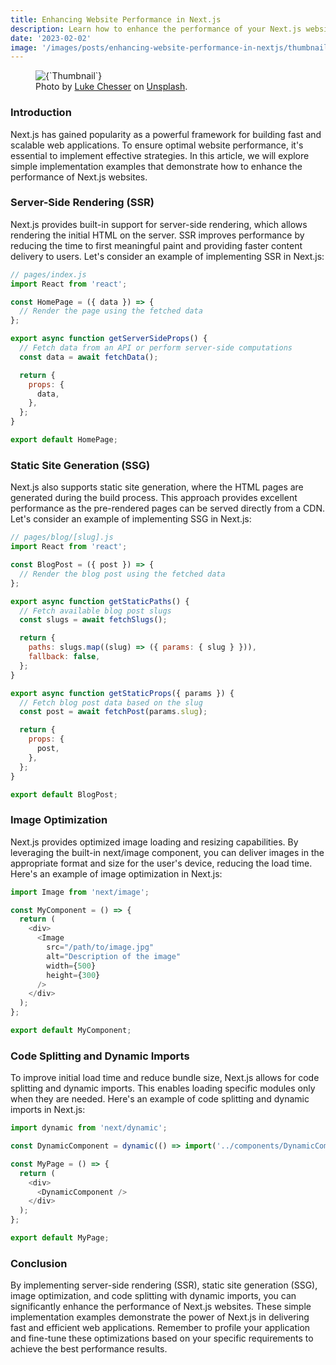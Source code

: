 ```yaml
---
title: Enhancing Website Performance in Next.js
description: Learn how to enhance the performance of your Next.js websites with simple implementation examples. 
date: '2023-02-02'
image: '/images/posts/enhancing-website-performance-in-nextjs/thumbnail.jpg'
---
```



<figure>
  <Image
    className="rounded-lg"
    alt={`Thumbnail`}
    src={`/images/posts/enhancing-website-performance-in-nextjs/thumbnail.jpg`}
    blurDataURL={`/images/posts/enhancing-website-performance-in-nextjs/thumbnail.jpg`}
    width={744}
    height={419}
  />
  <figcaption className="text-center">Photo by <a href="https://unsplash.com/@lukechesser" target="_blank">Luke Chesser</a> on <a href="https://unsplash.com/" target="_blank">Unsplash</a>.</figcaption>
</figure>

### Introduction
Next.js has gained popularity as a powerful framework for building fast and scalable web applications. To ensure optimal website performance, it's essential to implement effective strategies. In this article, we will explore simple implementation examples that demonstrate how to enhance the performance of Next.js websites.

### Server-Side Rendering (SSR)
Next.js provides built-in support for server-side rendering, which allows rendering the initial HTML on the server. SSR improves performance by reducing the time to first meaningful paint and providing faster content delivery to users. Let's consider an example of implementing SSR in Next.js:

```javascript
// pages/index.js
import React from 'react';

const HomePage = ({ data }) => {
  // Render the page using the fetched data
};

export async function getServerSideProps() {
  // Fetch data from an API or perform server-side computations
  const data = await fetchData();

  return {
    props: {
      data,
    },
  };
}

export default HomePage;
```

### Static Site Generation (SSG)
Next.js also supports static site generation, where the HTML pages are generated during the build process. This approach provides excellent performance as the pre-rendered pages can be served directly from a CDN. Let's consider an example of implementing SSG in Next.js:

```javascript
// pages/blog/[slug].js
import React from 'react';

const BlogPost = ({ post }) => {
  // Render the blog post using the fetched data
};

export async function getStaticPaths() {
  // Fetch available blog post slugs
  const slugs = await fetchSlugs();

  return {
    paths: slugs.map((slug) => ({ params: { slug } })),
    fallback: false,
  };
}

export async function getStaticProps({ params }) {
  // Fetch blog post data based on the slug
  const post = await fetchPost(params.slug);

  return {
    props: {
      post,
    },
  };
}

export default BlogPost;
```

### Image Optimization
Next.js provides optimized image loading and resizing capabilities. By leveraging the built-in next/image component, you can deliver images in the appropriate format and size for the user's device, reducing the load time. Here's an example of image optimization in Next.js:

```javascript
import Image from 'next/image';

const MyComponent = () => {
  return (
    <div>
      <Image
        src="/path/to/image.jpg"
        alt="Description of the image"
        width={500}
        height={300}
      />
    </div>
  );
};

export default MyComponent;
```

### Code Splitting and Dynamic Imports
To improve initial load time and reduce bundle size, Next.js allows for code splitting and dynamic imports. This enables loading specific modules only when they are needed. Here's an example of code splitting and dynamic imports in Next.js:

```javascript
import dynamic from 'next/dynamic';

const DynamicComponent = dynamic(() => import('../components/DynamicComponent'));

const MyPage = () => {
  return (
    <div>
      <DynamicComponent />
    </div>
  );
};

export default MyPage;

```

### Conclusion
By implementing server-side rendering (SSR), static site generation (SSG), image optimization, and code splitting with dynamic imports, you can significantly enhance the performance of Next.js websites. These simple implementation examples demonstrate the power of Next.js in delivering fast and efficient web applications. Remember to profile your application and fine-tune these optimizations based on your specific requirements to achieve the best performance results.